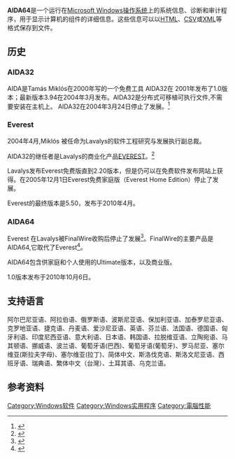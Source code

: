 {{Update|time=2021-11-27T16:10:30+00:00}}
{{TA
|G1=IT
}}
'''AIDA64'''是一个运行在[[Microsoft_Windows|Microsoft Windows]][[操作系统|操作系统]]上的系统信息、诊断和审计程序，用于显示计算机的组件的详细信息。这些信息可以以[[HTML|HTML]]、[[CSV|CSV]]或[[XML|XML]]等格式保存到文件。

==历史==
===AIDA32===	
AIDA是Tamás Miklós在2000年写的一个免费工具
AIDA32在 2001年发布了1.0版本；最新版本3.94在2004年3月发布。AIDA32是分布式可移植可执行文件,不需要安装在主机上。
AIDA32在2004年3月24日停止了发展。<ref>{{Cite web |url=http://www.huddledmasses.org/jaykul/aida32-development-ends/ |title=aida32开发结束 |accessdate=2015-05-19 |archive-date=2013-01-08 |archive-url=https://archive.is/20130108195202/http://www.huddledmasses.org/jaykul/aida32-development-ends/ |dead-url=yes }}</ref>

===Everest===
2004年4月,Miklós 被任命为Lavalys的软件工程研究与发展执行副总裁。

AIDA32的继任者是Lavalys的商业化产品[[EVEREST|EVEREST]]。<ref>{{Cite web |url=http://www.windowsbbs.com/showthread.php?t=29758 |title=Everest——停止更新 |accessdate=2015-05-19 |archive-date=2007-09-27 |archive-url=https://web.archive.org/web/20070927074136/http://www.windowsbbs.com/showthread.php?t=29758 |dead-url=no }}</ref>

Lavalys发布Everest免费版直到2.20版本，但是仍可以在免费软件发布网站上获得。在2005年12月1日Everest免费家庭版（Everest Home Edition）停止了发展。

Everest的最终版本是5.50，发布于2010年4月。

===AIDA64===
Everest 在Lavalys被FinalWire收购后停止了发展<ref>{{Cite web |url=http://www.aida64.com/news/finalwire-acquires-and-discontinues-everest |title=finalwire发布,不再更新Everest |accessdate=2015-05-19 |archive-date=2015-05-20 |archive-url=https://web.archive.org/web/20150520103738/http://www.aida64.com/news/finalwire-acquires-and-discontinues-everest |dead-url=no }}</ref>。FinalWire的主要产品是 AIDA64,它取代了Everest<ref>{{Cite web |url=http://www.aida64.com/news/finalwire-unveils-aida64 |title=finalwire产品之——aida64 |accessdate=2015-05-19 |archive-date=2015-05-31 |archive-url=https://web.archive.org/web/20150531123503/http://www.aida64.com/news/finalwire-unveils-aida64 |dead-url=no }}</ref>。

AIDA64包含供家庭和个人使用的Ultimate版本，以及商业版。

1.0版本发布于2010年10月6日。

==支持语言== 
阿尔巴尼亚语、阿拉伯语、俄罗斯语、波斯尼亚语、保加利亚语、加泰罗尼亚语、克罗地亚语、捷克语、丹麦语、爱沙尼亚语、英语、芬兰语、法国语、德国语、匈牙利语、印度尼西亚语、意大利语、日本语、韩国语、拉脱维亚语、立陶宛语、马其顿语、挪威语、波兰语、葡萄牙语(巴西)、葡萄牙语(葡萄牙)、罗马尼亚、塞尔维亚(斯拉夫字母)、塞尔维亚(拉丁)、简体中文、斯洛伐克语、斯洛文尼亚语、西班牙语、瑞典语、繁体中文（台灣）、土耳其语、乌克兰语。

==参考资料==
{{reflist}}

[[Category:Windows软件|Category:Windows软件]]
[[Category:Windows实用程序|Category:Windows实用程序]]
[[Category:電腦性能|Category:電腦性能]]